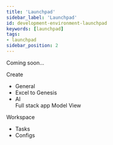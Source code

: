```yaml
---
title: 'Launchpad'
sidebar_label: 'Launchpad'
id: development-environment-launchpad
keywords: [launchpad]
tags:
- launchpad
sidebar_position: 2
---
```


Coming soon...


Create 

 - General 
 - Excel to Genesis 
 - AI  
    Full stack app 
    Model 
    View 

Workspace 
 - Tasks 
 - Configs 
